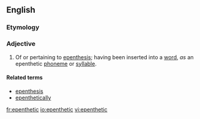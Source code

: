 ==English==

===Etymology===
{{PIE root|en|dʰeh₁}}
{{rfe|en}}

===Adjective===
{{en-adj|-}}

# {{context|linguistics|lang=en}} Of or pertaining to [[epenthesis]]; having been inserted into a [[word]], ''as'' an epenthetic [[phoneme]] or [[syllable]].

====Related terms====
* [[epenthesis]]
* [[epenthetically]]

[[fr:epenthetic]]
[[io:epenthetic]]
[[vi:epenthetic]]